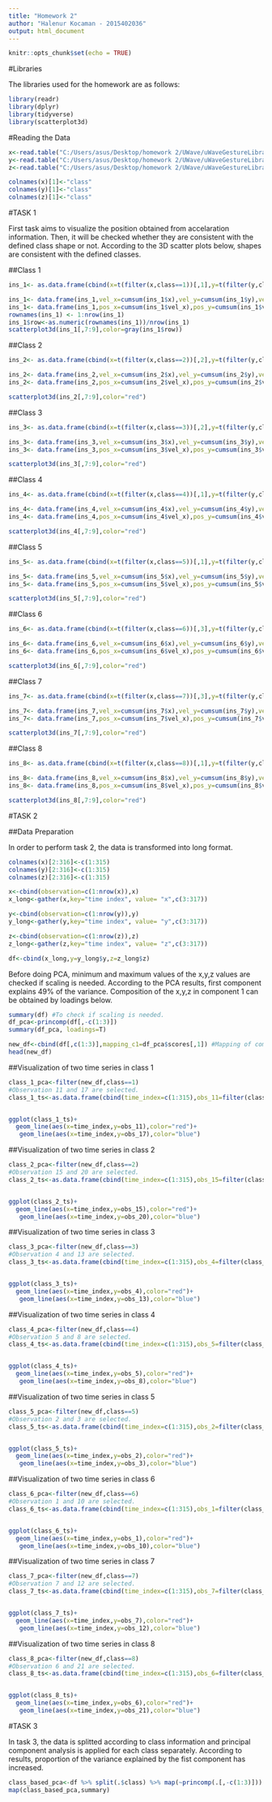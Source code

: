 ```yaml
---
title: "Homework 2"
author: "Halenur Kocaman - 2015402036"
output: html_document
---
```


```r
knitr::opts_chunk$set(echo = TRUE)
```

#Libraries

The libraries used for the homework are as follows:

```r
library(readr)
library(dplyr)
library(tidyverse)
library(scatterplot3d)

```

#Reading the Data

```r
x<-read.table("C:/Users/asus/Desktop/homework 2/UWave/uWaveGestureLibrary_X_TRAIN.txt")
y<-read.table("C:/Users/asus/Desktop/homework 2/UWave/uWaveGestureLibrary_Y_TRAIN.txt")
z<-read.table("C:/Users/asus/Desktop/homework 2/UWave/uWaveGestureLibrary_Z_TRAIN.txt")

colnames(x)[1]<-"class"
colnames(y)[1]<-"class"
colnames(z)[1]<-"class"
```


#TASK 1

First task aims to visualize the position obtained from accelaration information. Then, it will be checked whether they are consistent with the defined class shape or not. According to the 3D scatter plots below, shapes are consistent with the defined classes.

##Class 1

```r
ins_1<- as.data.frame(cbind(x=t(filter(x,class==1))[,1],y=t(filter(y,class==1))[,1],z=t(filter(z,class==1))[,1]))[-1,]

ins_1<- data.frame(ins_1,vel_x=cumsum(ins_1$x),vel_y=cumsum(ins_1$y),vel_z=cumsum(ins_1$z))
ins_1<- data.frame(ins_1,pos_x=cumsum(ins_1$vel_x),pos_y=cumsum(ins_1$vel_y),pos_z=cumsum(ins_1$vel_z))
rownames(ins_1) <- 1:nrow(ins_1)
ins_1$row<-as.numeric(rownames(ins_1))/nrow(ins_1)
scatterplot3d(ins_1[,7:9],color=gray(ins_1$row))

```

##Class 2

```r
ins_2<- as.data.frame(cbind(x=t(filter(x,class==2))[,2],y=t(filter(y,class==2))[,2],z=t(filter(z,class==2))[,2]))[-1,]

ins_2<- data.frame(ins_2,vel_x=cumsum(ins_2$x),vel_y=cumsum(ins_2$y),vel_z=cumsum(ins_2$z))
ins_2<- data.frame(ins_2,pos_x=cumsum(ins_2$vel_x),pos_y=cumsum(ins_2$vel_y),pos_z=cumsum(ins_2$vel_z))

scatterplot3d(ins_2[,7:9],color="red")

```

##Class 3

```r
ins_3<- as.data.frame(cbind(x=t(filter(x,class==3))[,2],y=t(filter(y,class==3))[,2],z=t(filter(z,class==3))[,2]))[-1,]

ins_3<- data.frame(ins_3,vel_x=cumsum(ins_3$x),vel_y=cumsum(ins_3$y),vel_z=cumsum(ins_3$z))
ins_3<- data.frame(ins_3,pos_x=cumsum(ins_3$vel_x),pos_y=cumsum(ins_3$vel_y),pos_z=cumsum(ins_3$vel_z))

scatterplot3d(ins_3[,7:9],color="red")

```

##Class 4

```r
ins_4<- as.data.frame(cbind(x=t(filter(x,class==4))[,1],y=t(filter(y,class==4))[,1],z=t(filter(z,class==4))[,1]))[-1,]

ins_4<- data.frame(ins_4,vel_x=cumsum(ins_4$x),vel_y=cumsum(ins_4$y),vel_z=cumsum(ins_4$z))
ins_4<- data.frame(ins_4,pos_x=cumsum(ins_4$vel_x),pos_y=cumsum(ins_4$vel_y),pos_z=cumsum(ins_4$vel_z))

scatterplot3d(ins_4[,7:9],color="red")

```

##Class 5

```r
ins_5<- as.data.frame(cbind(x=t(filter(x,class==5))[,1],y=t(filter(y,class==5))[,1],z=t(filter(z,class==5))[,1]))[-1,]

ins_5<- data.frame(ins_5,vel_x=cumsum(ins_5$x),vel_y=cumsum(ins_5$y),vel_z=cumsum(ins_5$z))
ins_5<- data.frame(ins_5,pos_x=cumsum(ins_5$vel_x),pos_y=cumsum(ins_5$vel_y),pos_z=cumsum(ins_5$vel_z))

scatterplot3d(ins_5[,7:9],color="red")

```

##Class 6

```r
ins_6<- as.data.frame(cbind(x=t(filter(x,class==6))[,3],y=t(filter(y,class==6))[,3],z=t(filter(z,class==6))[,3]))[-1,]

ins_6<- data.frame(ins_6,vel_x=cumsum(ins_6$x),vel_y=cumsum(ins_6$y),vel_z=cumsum(ins_6$z))
ins_6<- data.frame(ins_6,pos_x=cumsum(ins_6$vel_x),pos_y=cumsum(ins_6$vel_y),pos_z=cumsum(ins_6$vel_z))

scatterplot3d(ins_6[,7:9],color="red")

```

##Class 7

```r
ins_7<- as.data.frame(cbind(x=t(filter(x,class==7))[,3],y=t(filter(y,class==4))[,3],z=t(filter(z,class==7))[,3]))[-1,]

ins_7<- data.frame(ins_7,vel_x=cumsum(ins_7$x),vel_y=cumsum(ins_7$y),vel_z=cumsum(ins_7$z))
ins_7<- data.frame(ins_7,pos_x=cumsum(ins_7$vel_x),pos_y=cumsum(ins_7$vel_y),pos_z=cumsum(ins_7$vel_z))

scatterplot3d(ins_7[,7:9],color="red")


```

##Class 8

```r
ins_8<- as.data.frame(cbind(x=t(filter(x,class==8))[,1],y=t(filter(y,class==8))[,1],z=t(filter(z,class==8))[,1]))[-1,]

ins_8<- data.frame(ins_8,vel_x=cumsum(ins_8$x),vel_y=cumsum(ins_8$y),vel_z=cumsum(ins_8$z))
ins_8<- data.frame(ins_8,pos_x=cumsum(ins_8$vel_x),pos_y=cumsum(ins_8$vel_y),pos_z=cumsum(ins_8$vel_z))

scatterplot3d(ins_8[,7:9],color="red")

```

#TASK 2

##Data Preparation

In order to perform task 2, the data is transformed into long format. 

```r
colnames(x)[2:316]<-c(1:315)
colnames(y)[2:316]<-c(1:315)
colnames(z)[2:316]<-c(1:315)

x<-cbind(observation=c(1:nrow(x)),x)
x_long<-gather(x,key="time index", value= "x",c(3:317))

y<-cbind(observation=c(1:nrow(y)),y)
y_long<-gather(y,key="time index", value= "y",c(3:317))

z<-cbind(observation=c(1:nrow(z)),z)
z_long<-gather(z,key="time index", value= "z",c(3:317))

df<-cbind(x_long,y=y_long$y,z=z_long$z)
```

Before doing PCA, minimum and maximum values of the x,y,z values are checked if scaling is needed. According to the PCA results, first component explains 49% of the variance. Composition of the x,y,z in component 1 can be obtained by loadings below.

```r
summary(df) #To check if scaling is needed.
df_pca<-princomp(df[,-c(1:3)])
summary(df_pca, loadings=T)

```

```r
new_df<-cbind(df[,c(1:3)],mapping_c1=df_pca$scores[,1]) #Mapping of component 1.
head(new_df)
```

##Visualization of two time series in class 1

```r
class_1_pca<-filter(new_df,class==1)
#Observation 11 and 17 are selected.
class_1_ts<-as.data.frame(cbind(time_index=c(1:315),obs_11=filter(class_1_pca,observation==11)$mapping_c1,obs_17=filter(class_1_pca,observation==17)$mapping_c1))


ggplot(class_1_ts)+
  geom_line(aes(x=time_index,y=obs_11),color="red")+
   geom_line(aes(x=time_index,y=obs_17),color="blue")
```

##Visualization of two time series in class 2

```r
class_2_pca<-filter(new_df,class==2)
#Observation 15 and 20 are selected.
class_2_ts<-as.data.frame(cbind(time_index=c(1:315),obs_15=filter(class_2_pca,observation==15)$mapping_c1,obs_20=filter(class_2_pca,observation==20)$mapping_c1))


ggplot(class_2_ts)+
  geom_line(aes(x=time_index,y=obs_15),color="red")+
   geom_line(aes(x=time_index,y=obs_20),color="blue")
```

##Visualization of two time series in class 3

```r
class_3_pca<-filter(new_df,class==3)
#Observation 4 and 13 are selected.
class_3_ts<-as.data.frame(cbind(time_index=c(1:315),obs_4=filter(class_3_pca,observation==4)$mapping_c1,obs_13=filter(class_3_pca,observation==13)$mapping_c1))


ggplot(class_3_ts)+
  geom_line(aes(x=time_index,y=obs_4),color="red")+
   geom_line(aes(x=time_index,y=obs_13),color="blue")
```

##Visualization of two time series in class 4

```r
class_4_pca<-filter(new_df,class==4)
#Observation 5 and 8 are selected.
class_4_ts<-as.data.frame(cbind(time_index=c(1:315),obs_5=filter(class_4_pca,observation==5)$mapping_c1,obs_8=filter(class_4_pca,observation==8)$mapping_c1))


ggplot(class_4_ts)+
  geom_line(aes(x=time_index,y=obs_5),color="red")+
   geom_line(aes(x=time_index,y=obs_8),color="blue")
```

##Visualization of two time series in class 5

```r
class_5_pca<-filter(new_df,class==5)
#Observation 2 and 3 are selected.
class_5_ts<-as.data.frame(cbind(time_index=c(1:315),obs_2=filter(class_5_pca,observation==2)$mapping_c1,obs_3=filter(class_5_pca,observation==3)$mapping_c1))


ggplot(class_5_ts)+
  geom_line(aes(x=time_index,y=obs_2),color="red")+
   geom_line(aes(x=time_index,y=obs_3),color="blue")
```

##Visualization of two time series in class 6

```r
class_6_pca<-filter(new_df,class==6)
#Observation 1 and 10 are selected.
class_6_ts<-as.data.frame(cbind(time_index=c(1:315),obs_1=filter(class_6_pca,observation==1)$mapping_c1,obs_10=filter(class_6_pca,observation==10)$mapping_c1))


ggplot(class_6_ts)+
  geom_line(aes(x=time_index,y=obs_1),color="red")+
   geom_line(aes(x=time_index,y=obs_10),color="blue")
```

##Visualization of two time series in class 7

```r
class_7_pca<-filter(new_df,class==7)
#Observation 7 and 12 are selected.
class_7_ts<-as.data.frame(cbind(time_index=c(1:315),obs_7=filter(class_7_pca,observation==7)$mapping_c1,obs_12=filter(class_7_pca,observation==12)$mapping_c1))


ggplot(class_7_ts)+
  geom_line(aes(x=time_index,y=obs_7),color="red")+
   geom_line(aes(x=time_index,y=obs_12),color="blue")
```

##Visualization of two time series in class 8

```r
class_8_pca<-filter(new_df,class==8)
#Observation 6 and 21 are selected.
class_8_ts<-as.data.frame(cbind(time_index=c(1:315),obs_6=filter(class_8_pca,observation==6)$mapping_c1,obs_21=filter(class_8_pca,observation==21)$mapping_c1))


ggplot(class_8_ts)+
  geom_line(aes(x=time_index,y=obs_6),color="red")+
   geom_line(aes(x=time_index,y=obs_21),color="blue")
```


 #TASK 3
 
In task 3, the data is splitted according to class information and principal component analysis is applied for each class separately. According to results, proportion of the variance explained by the fist component has increased.

```r
class_based_pca<-df %>% split(.$class) %>% map(~princomp(.[,-c(1:3)]))
map(class_based_pca,summary)
```
 
 